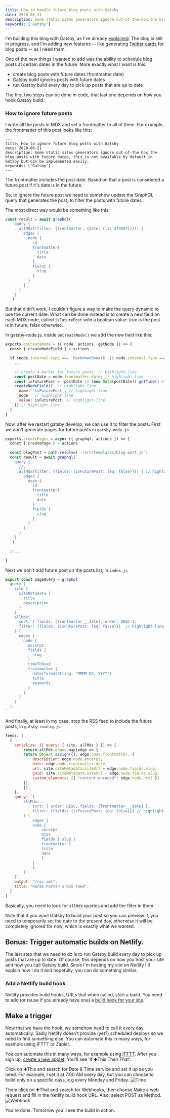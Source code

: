 ```yaml
---
title: How to handle future blog posts with Gatsby
date: 2020-06-21
description: Some static sites generators ignore out-of-the-box the blog posts with future dates, this is available by default in Gatsby but can be implemented easily
keywords: ['Gatsby']
---
```

I'm building this blog with Gatsby, as I've already [explained](/how-i-made-this-site-with-gatsby-convertkit-and-netlify/).
The blog is still in progress, and I'm adding new features -- like generating [Twitter cards](/how-to-automate-twitter-card-images-for-your-blog/) for blog posts -- as I need them.

One of the new things I wanted to add was the ability to schedule blog posts at certain dates in the future.
More exactly what I want is this:
* create blog posts with future dates (frontmatter date)
* Gatsby build ignores posts with future dates
* run Gatsby build every day to pick up posts that are up to date

The first two steps can be done in code, that last one depends on how you hook Gatsby build. 


### How to ignore future posts
I write all the posts in MDX and set a frontmatter to all of them. For example, the frontmatter of this post looks like this:
```
---
title: How to ignore future blog posts with Gatsby
date: 2020-06-21
description: Some static sites generators ignore out-of-the-box the blog posts with future dates, this is not available by default in Gatsby but can be implemented easily.
keywords: ['Gatsby']
---
```
The frontmatter includes the post date. Based on that a post is considered a future post
if it's date is in the future.

So, to ignore the future post we need to somehow update the GraphQL query that generates the post,
to filter the posts with future dates.

The most direct way would be something like this:
```JavaScript
const result = await graphql(`
    query {
      allMdx((filter: {frontmatter: {date: {lt: $TODAY}}})) {
        edges {
          node {
            id
            frontmatter{
              title
              date
            }
            fields {
              slug
            }
          }
        }
      }
    }
  `)
```
But that didn't work, I couldn't figure a way to make the query dynamic to use the current date.
What can be done instead is to create a new field on each MDX node, called `isFuturePost` with a boolean value:
true is the post is in future, false otherwise.

In gatsby-node.js, inside `onCreateNode()` we add the new field like this: 
```JavaScript
exports.onCreateNode = ({ node, actions, getNode }) => {
  const { createNodeField } = actions

  if (node.internal.type === `MarkdownRemark` || node.internal.type === `Mdx`) {
    ...

    // create a marker for future posts  // highlight-line
    const postDate = node.frontmatter.date; // highlight-line
    const isFuturePost = !postDate || (new Date(postDate)).getTime() > Date.now() // highlight-line
    createNodeField({  // highlight-line
      name: `isFuturePost`, // highlight-line
      node,  // highlight-line
      value: isFuturePost, // highlight-line
    }) // highlight-line
  }
}
```
Now, after we restart gatsby develop, we can use it to filter the posts.
First we don't generate pages for future posts in `gatsby-node.js`
```JavaScript
exports.createPages = async ({ graphql, actions }) => {
  const { createPage } = actions

  const blogPost = path.resolve(`./src/templates/blog-post.js`)
  const result = await graphql(`
    query {
      //...
      allMdx(filter: {fields: {isFuturePost: {eq: false}}}) { // highlight-line
        edges {
          node {
            id
            frontmatter{
              title
              date
            }
            fields {
              slug
            }
          }
        }
      }
    }
  `)

  //...

}  
```

Next we don't add future post on the posts list, in `index.js`
```JavaScript
export const pageQuery = graphql`
  query {
    site {
      siteMetadata {
        title
        description
      }
    }
    allMdx(
      sort: { fields: [frontmatter___date], order: DESC },
      filter: {fields: {isFuturePost: {eq: false}}}  // highlight-line 
    ) {
      edges {
        node {
          excerpt
          fields {
            slug           
          }
          timeToRead
          frontmatter {
            date(formatString: "MMMM DD, YYYY")
            title
            keywords
          }
        }
      }
    }
  }
`
```
And finally, at least in my case, stop the RSS feed to include the future posts, 
in `gatsby-config.js`:
```JavaScript
feeds: [
  {
    serialize: ({ query: { site, allMdx } }) => {
        return allMdx.edges.map(edge => {
        return Object.assign({}, edge.node.frontmatter, {
            description: edge.node.excerpt,
            date: edge.node.frontmatter.date,
            url: site.siteMetadata.siteUrl + edge.node.fields.slug,
            guid: site.siteMetadata.siteUrl + edge.node.fields.slug,
            custom_elements: [{ "content:encoded": edge.node.html }]
        });
        });
    },
    query: `{
        allMdx(
            sort: { order: DESC, fields: [frontmatter___date] },
            filter: {fields: {isFuturePost: {eq: false}}} // highlight-line 
        ) {
            edges {
            node {
                excerpt
                html
                fields { slug }
                frontmatter {
                title
                date
                }
            }
            }
        }
    }`,
    output: "/rss.xml",
    title: "Rares Portan's RSS Feed",
  }
]

```
Basically, you need to look for `allMdx` queries and add the filter in them.

Note that if you want Gatsby to build your post so you can preview it, you need to temporarily
set the date to the present day, otherwise it will be completely ignored for now, which is exactly what
we wanted.


## Bonus: Trigger automatic builds on Netlify.
The last step that we need to do is to run Gatsby build every day to pick up posts that are up to date.
Of course, this depends on how you host your site and how you call Gatsby build. 
Since I'm hosting my site on Netlify I'll explain how I do it and hopefully, you can do something similar.

### Add a Netlify build hook
Netlify provides build hooks, URLs that when called, start a build.
You need to add (or reuse if you already have one) a [build hook for your site](https://docs.netlify.com/configure-builds/build-hooks/#parameters).

## Make a trigger
Now that we have the hook, we somehow need to call it every day automatically.
Sadly Netlify doesn't provide (yet?) scheduled deploys so we need to find something else.
You can automate this in many ways, for example using IFTTT or Zapier.

You can automate this in many ways, for example using [IFTTT](https://ifttt.com/).
After you sign up, [create a new applet](https://ifttt.com/create).
You'll see 'If ✚This Then That'.

Click on ✚This and search for Date & Time service and set it up as you need.
For example, I set it at 7:00 AM every day, but you can choose to build only on a specific days, e.g every Monday and Friday.
![Time](./time.png "Every day at 7:00 AM")

Them click on ✚That and search for Webhooks, then choose Make a web request and fill in 
the Netlify build hook URL. Also, select POST as Method.
![Webhook](./webhook.png "Create the webhook trigger")

You're done. Tomorrow you'll see the build in action.





